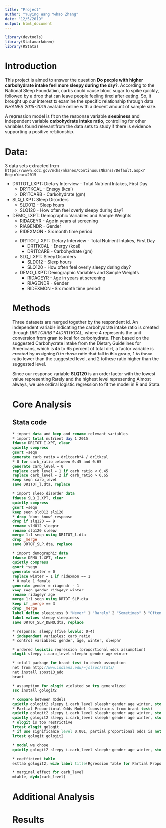 ```yaml
---
title: "Project"
author: "Yuying Wang Yehao Zhang"
date: "12/5/2019"
output: html_document
---
```


```r
library(devtools)
library(Statamarkdown)
library(RStata)
```

# Introduction
This project is aimed to answer the question __Do people with higher carbohydrate intake feel more sleepy during the day?__. According to the National Sleep Foundation, carbs could cause blood sugar to spike quickly, followed by a drop that can leave people feeling tired after eating. So, it brought up our interest to examine the specific relationship through data *NHANES 2015-2016* available online with a decent amount of sample size. 

A regression model is fit on the response variable __sleepiness__ and independent variable __carbohydrate intake ratio__, controlling for other variables found relevant from the data sets to study if there is evidence supporting a positive relationship.


# Data: 
3 data sets extracted from `https://wwwn.cdc.gov/nchs/nhanes/ContinuousNhanes/Default.aspx?BeginYear=2015`

<ul>
<li>DR1TOT_I.XPT: Dietary Interview - Total Nutrient Intakes, First Day
<ul>
<li>DR1TKCAL - Energy (kcal)</li>
<li>DR1TCARB - Carbohydrate (gm)</li>
</ul>
</li>
<li>SLQ_I.XPT: Sleep Disorders
<ul>
<li>SLD012 - Sleep hours</li>
<li>SLQ120 - How often feel overly sleepy during day?</li>
</ul>
</li>
<li>DEMO_I.XPT: Demographic Variables and Sample Weights
<ul>
<li>RIDAGEYR - Age in years at screening</li>
<li>RIAGENDR - Gender</li>
<li>RIDEXMON - Six month time period</li>
</ul>
</li>

* DR1TOT_I.XPT: Dietary Interview - Total Nutrient Intakes, First Day
  + DR1TKCAL - Energy (kcal)
  + DR1TCARB - Carbohydrate (gm)
* SLQ_I.XPT: Sleep Disorders
  + SLD012 - Sleep hours
  + SLQ120 - How often feel overly sleepy during day?
* DEMO_I.XPT: Demographic Variables and Sample Weights
  + RIDAGEYR - Age in years at screening
  + RIAGENDR - Gender
  + RIDEXMON - Six month time period

# Methods
Three datasets are merged together by the respondent id. An independent variable indicating the carbohydrate intake ratio is created through $DR1TCARB*4/DR1TKCAL$, where 4 represents the unit conversion from gram to kcal for carbohydrate. Then based on the suggested Carbohydrate intake from the Dietary Guidelines for Americans, which is 45 to 65 percent of total diet, a factor variable is created by assigning 0 to those ratio that fall in this group, 1 to those ratio lower than the suggested level, and 2 tothose ratio higher than the suggested level.

Since our response variable __SLQ120__ is an order factor with the lowest value representing Rarely and the highest level representing Almost always, we use ordinal logistic regression to fit the model in R and Stata. 

# Core Analysis
## Stata code
```stata
* import data and keep and rename relevant variables
* import total nutrient day 1 2015
fdause DR1TOT_I.XPT, clear
quietly compress
gsort +seqn
generate carb_ratio = dr1tcarb*4 / dr1tkcal
* 0 for carb_ratio between 0.45 and 0.65
generate carb_level = 0
replace carb_level = 1 if carb_ratio < 0.45
replace carb_level = 2 if carb_ratio > 0.65
keep seqn carb_level
save DR1TOT_l.dta, replace

* import sleep disorder data
fdause SLQ_I.XPT, clear
quietly compress
gsort +seqn
keep seqn sld012 slq120
* drop 'dont know' response
drop if slq120 == 9
rename sld012 sleephr
rename slq120 sleepy
merge 1:1 seqn using DR1TOT_l.dta
drop _merge
save DRTOT_SLP.dta, replace

* import demographic data
fdause DEMO_I.XPT, clear
quietly compress
gsort +seqn
generate winter = 0
replace winter = 1 if ridexmon == 1
* 0 male 1 female
generate gender = riagendr - 1
keep seqn gender ridageyr winter
rename ridageyr age
merge 1:1 seqn using DRTOT_SLP.dta
keep if _merge == 3
drop _merge
label define sleepiness 0 "Never" 1 "Rarely" 2 "Sometimes" 3 "Often" 4 "Almost always"
label values sleepy sleepiness
save DRTOT_SLP_DEMO.dta, replace

* response: sleepy (five levels: 0-4)
* independent variables: carb_ratio
* control variables: gender, age, winter, sleephr

* ordered logistic regression (proportional odds assumption)
ologit sleepy i.carb_level sleephr gender age winter

* intall package for brant test to check assumption
net from http://www.indiana.edu/~jslsoc/stata/
net install spost13_ado
brant

* assumption for ologit violated so try generalized
ssc install gologit2

* compare between models
quietly gologit2 sleepy i.carb_level sleephr gender age winter, store(gologit)
* Partial Proportional Odds Model (constraints from brant test)
quietly gologit2 sleepy i.carb_level sleephr gender age winter, store(gologit2) pl(age i.carb_level gender)
quietly gologit2 sleepy i.carb_level sleephr gender age winter, store(ologit) pl
* ologit is too restrictive
lrtest ologit gologit
* if use significance level 0.001, partial proportional odds is not too restrictive
lrtest gologit gologit2

* model we chose
quietly gologit2 sleepy i.carb_level sleephr gender age winter, store(gologit2) pl(age i.carb_level gender)

* coefficient table
esttab gologit2, wide label title(Rgression Table for Partial Proportional Odds Model) addnote("Source: DRTOT_SLP_DEMO.dta")

* marginal effect for carb_level
mtable, dydx(carb_level)
```


# Additional Analysis

# Results

